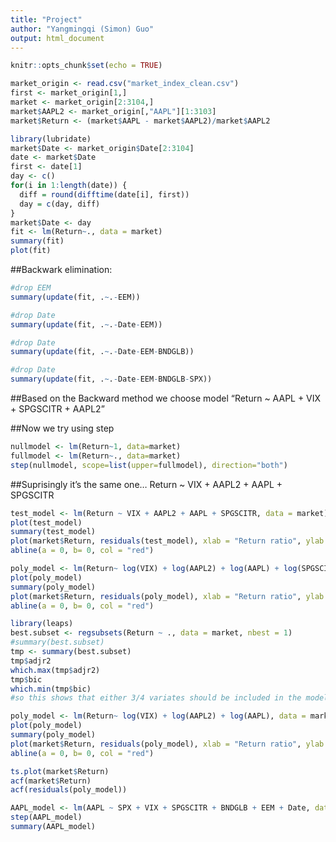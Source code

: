 ---
title: "Project"
author: "Yangmingqi (Simon) Guo"
output: html_document
---

```{r setup, include=FALSE}
knitr::opts_chunk$set(echo = TRUE)
```

```{r}
market_origin <- read.csv("market_index_clean.csv")
first <- market_origin[1,]
market <- market_origin[2:3104,]
market$AAPL2 <- market_origin[,"AAPL"][1:3103]
market$Return <- (market$AAPL - market$AAPL2)/market$AAPL2
```

```{r}
library(lubridate)
market$Date <- market_origin$Date[2:3104]
date <- market$Date
first <- date[1]
day <- c()
for(i in 1:length(date)) {
  diff = round(difftime(date[i], first))
  day = c(day, diff)
}
market$Date <- day
fit <- lm(Return~., data = market)
summary(fit)
plot(fit)
```

##Backwark elimination:

```{r}
#drop EEM
summary(update(fit, .~.-EEM))
```

```{r}
#drop Date
summary(update(fit, .~.-Date-EEM))
```


```{r}
#drop Date
summary(update(fit, .~.-Date-EEM-BNDGLB))
```

```{r}
#drop Date
summary(update(fit, .~.-Date-EEM-BNDGLB-SPX))
```


##Based on the Backward method we choose model "Return ~ AAPL + VIX + SPGSCITR + AAPL2"

##Now we try using step

```{r}
nullmodel <- lm(Return~1, data=market)
fullmodel <- lm(Return~., data=market)
step(nullmodel, scope=list(upper=fullmodel), direction="both")
```

##Suprisingly it's the same one... Return ~ VIX + AAPL2 + AAPL + SPGSCITR

```{r}
test_model <- lm(Return ~ VIX + AAPL2 + AAPL + SPGSCITR, data = market)
plot(test_model)
summary(test_model)
plot(market$Return, residuals(test_model), xlab = "Return ratio", ylab = "Residuals")
abline(a = 0, b= 0, col = "red")
```

```{r}
poly_model <- lm(Return~ log(VIX) + log(AAPL2) + log(AAPL) + log(SPGSCITR), data = market)
plot(poly_model)
summary(poly_model)
plot(market$Return, residuals(poly_model), xlab = "Return ratio", ylab = "Residuals")
abline(a = 0, b= 0, col = "red")
```


```{r trying using subset selection}
library(leaps)
best.subset <- regsubsets(Return ~ ., data = market, nbest = 1)
#summary(best.subset)
tmp <- summary(best.subset)
tmp$adjr2
which.max(tmp$adjr2)
tmp$bic
which.min(tmp$bic)
#so this shows that either 3/4 variates should be included in the model [the difference is SPGSCITR]
```

```{r}
poly_model <- lm(Return~ log(VIX) + log(AAPL2) + log(AAPL), data = market)
plot(poly_model)
summary(poly_model)
plot(market$Return, residuals(poly_model), xlab = "Return ratio", ylab = "Residuals")
abline(a = 0, b= 0, col = "red")
```
```{r}
ts.plot(market$Return)
acf(market$Return)
acf(residuals(poly_model))
```

```{r fit model for AAPL}
AAPL_model <- lm(AAPL ~ SPX + VIX + SPGSCITR + BNDGLB + EEM + Date, data = market)
step(AAPL_model)
summary(AAPL_model)
```